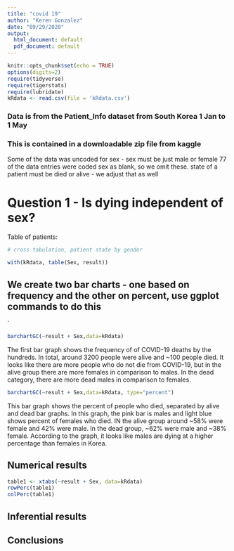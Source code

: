 ```yaml
---
title: "covid 19"
author: "Keren Gonzalez"
date: "09/29/2020"
output:
  html_document: default
  pdf_document: default
---
```


```r
knitr::opts_chunk$set(echo = TRUE)
options(digits=2)
require(tidyverse)
require(tigerstats)
require(lubridate)
kRdata <- read.csv(file = 'kRdata.csv')
```
### Data is from the Patient_Info dataset from South Korea 1 Jan to 1 May 
### This is contained in a downloadable zip file from kaggle

Some of the data was uncoded for sex - sex must be just male or female
77 of the data entries were coded sex  as blank, so we omit these.
state of a patient must be died or alive - we adjust that as well   
  
# Question 1 - Is dying independent of sex?




Table of patients:
```r

# cross tabulation, patient state by gender

with(kRdata, table(Sex, result))

```

## We create two bar charts - one based on frequency and the other on percent, use ggplot commands to do this

`
```r
barchartGC(~result + Sex,data=kRdata)
```

The first bar graph shows the frequency of of COVID-19 deaths by the hundreds. In total, around 3200 people were alive and ~100 people died.  It looks like there are more people who do not die from COVID-19, but in the alive group there are more females in comparison to males. In the dead category, there are more dead males in comparison to females.

```r
barchartGC(~result + Sex,data=kRdata, type="percent")

```
  

This bar graph shows the percent of people who died, separated by alive and dead bar graphs. In this graph, the pink bar is males and light blue shows percent of females who died. IN the alive group around ~58% were female and 42% were male. In the dead group, ~62% were male and ~38% female. According to the graph, it looks like males are dying at a higher percentage than females in Korea.



  
## Numerical results
```r
table1 <- xtabs(~result + Sex, data=kRdata)
rowPerc(table1)
colPerc(table1)
```



## Inferential results 




## Conclusions

